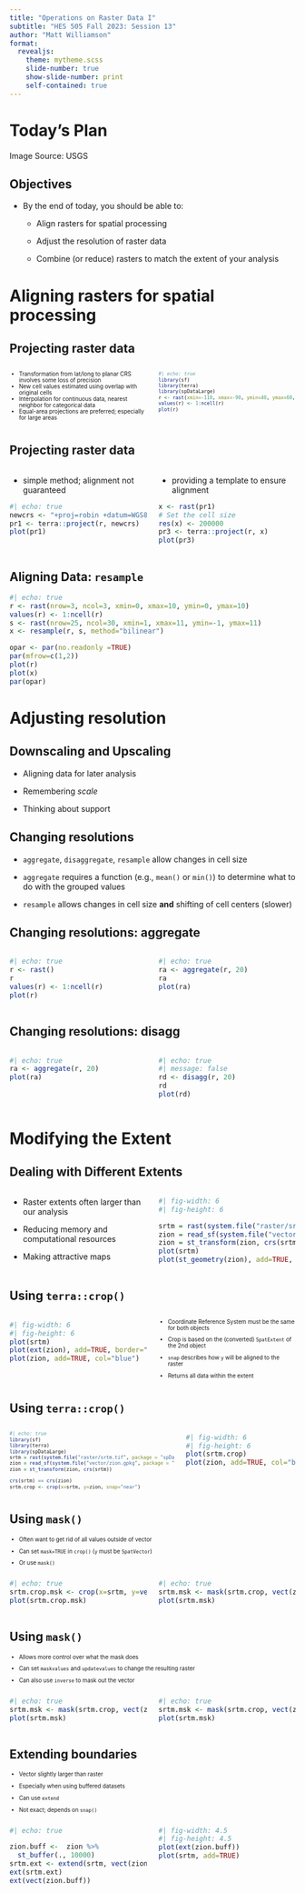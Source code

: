 ```yaml
---
title: "Operations on Raster Data I"
subtitle: "HES 505 Fall 2023: Session 13"
author: "Matt Williamson"
format: 
  revealjs:
    theme: mytheme.scss
    slide-number: true
    show-slide-number: print
    self-contained: true  
---
```


# Today's Plan {background="#43464B" background-image="img/slide_10/NEDUS.gif" background-opacity="0.7"}

::: footer
Image Source: USGS
:::

## Objectives

- By the end of today, you should be able to:

  - Align rasters for spatial processing

  - Adjust the resolution of raster data

  - Combine (or reduce) rasters to match the extent of your analysis

# Aligning rasters for spatial processing {background="#9F281A"}
## Projecting raster data

::: columns
:::{.column width="50%"}
::: {style="font-size: 0.7em"}
* Transformation from lat/long to planar CRS involves some loss of precision
* New cell values estimated using overlap with original cells
* Interpolation for continuous data, nearest neighbor for categorical data
* Equal-area projections are preferred; especially for large areas

:::
:::
::: {.column width="50%"}
::: {style="font-size: 0.7em"}

```r
#| echo: true
library(sf)
library(terra)
library(spDataLarge)
r <- rast(xmin=-110, xmax=-90, ymin=40, ymax=60, ncols=40, nrows=40)
values(r) <- 1:ncell(r)
plot(r)
```

:::
:::
:::

## Projecting raster data

::: columns
:::{.column width="50%"}
* simple method; alignment not guaranteed

```r
#| echo: true
newcrs <- "+proj=robin +datum=WGS84"
pr1 <- terra::project(r, newcrs)
plot(pr1)
```
:::
:::{.column width="50%"}
* providing a template to ensure alignment
```r
x <- rast(pr1)
# Set the cell size
res(x) <- 200000
pr3 <- terra::project(r, x)
plot(pr3)
```
:::
:::

## Aligning Data: `resample`

```r
#| echo: true
r <- rast(nrow=3, ncol=3, xmin=0, xmax=10, ymin=0, ymax=10)
values(r) <- 1:ncell(r)
s <- rast(nrow=25, ncol=30, xmin=1, xmax=11, ymin=-1, ymax=11)
x <- resample(r, s, method="bilinear")
```

```r
opar <- par(no.readonly =TRUE)
par(mfrow=c(1,2))
plot(r)
plot(x)
par(opar)
```

# Adjusting resolution {background="#9F281A"}

## Downscaling and Upscaling

- Aligning data for later analysis

- Remembering _scale_

- Thinking about support

## Changing resolutions
* `aggregate`, `disaggregate`, `resample` allow changes in cell size
* `aggregate` requires a function (e.g., `mean()` or `min()`) to determine what to do with the grouped values

* `resample` allows changes in cell size __and__ shifting of cell centers (slower)

## Changing resolutions: aggregate

::: columns
:::{.column width="50%"}
```r
#| echo: true
r <- rast()
r
values(r) <- 1:ncell(r)
plot(r)
```
:::
:::{.column width="50%"}
```r
#| echo: true
ra <- aggregate(r, 20)
ra
plot(ra)
```
:::
:::

## Changing resolutions: disagg

::: columns
:::{.column width="50%"}
```r
#| echo: true
ra <- aggregate(r, 20)
plot(ra)
```
:::
:::{.column width="50%"}
```r
#| echo: true
#| message: false
rd <- disagg(r, 20)
rd
plot(rd)
```
:::
:::


# Modifying the Extent {background="#9F281A"}

## Dealing with Different Extents

::: columns
::: {.column width="50%"}
- Raster extents often larger than our analysis

- Reducing memory and computational resources

- Making attractive maps
:::
::: {.column width="50%"}
```r
#| fig-width: 6
#| fig-height: 6

srtm = rast(system.file("raster/srtm.tif", package = "spDataLarge"))
zion = read_sf(system.file("vector/zion.gpkg", package = "spDataLarge"))
zion = st_transform(zion, crs(srtm))
plot(srtm)
plot(st_geometry(zion), add=TRUE, col="blue")
```
:::
:::

## Using `terra::crop()`


::: columns
::: {.column width="50%"}
```r
#| fig-width: 6
#| fig-height: 6
plot(srtm)
plot(ext(zion), add=TRUE, border="red")
plot(zion, add=TRUE, col="blue")

```
:::
::: {.column width="50%"}
::: {style="font-size: 0.7em"}
- Coordinate Reference System must be the same for both objects

- Crop is based on the (converted) `SpatExtent` of the 2nd object

- `snap` describes how `y` will be aligned to the raster

- Returns all data within the extent
:::
:::
:::

## Using `terra::crop()`

::: columns
::: {.column width="60%"}
::: {style="font-size: 0.7em"}
```r
#| echo: true
library(sf)
library(terra)
library(spDataLarge)
srtm = rast(system.file("raster/srtm.tif", package = "spDataLarge"))
zion = read_sf(system.file("vector/zion.gpkg", package = "spDataLarge"))
zion = st_transform(zion, crs(srtm))

crs(srtm) == crs(zion)
srtm.crop <- crop(x=srtm, y=zion, snap="near")
```
:::
:::
::: {.column width="40%"}
```r
#| fig-width: 6
#| fig-height: 6
plot(srtm.crop)
plot(zion, add=TRUE, col="blue")
```
:::
:::

## Using `mask()`
::: {style="font-size: 0.7em"}

* Often want to get rid of all values outside of vector

* Can set `mask=TRUE` in `crop()` (`y` must be `SpatVector`)

* Or use `mask()`

:::

::: columns
::: {.column width="50%"}
```r
#| echo: true
srtm.crop.msk <- crop(x=srtm, y=vect(zion), snap="near", mask=TRUE)
plot(srtm.crop.msk)
```
:::
::: {.column width="50%"}
```r
#| echo: true
srtm.msk <- mask(srtm.crop, vect(zion))
plot(srtm.msk)
```
:::
:::

## Using `mask()`
::: {style="font-size: 0.7em"}

* Allows more control over what the mask does

* Can set `maskvalues` and `updatevalues` to change the resulting raster

* Can also use `inverse` to mask out the vector

:::

::: columns
::: {.column width="50%"}
```r
#| echo: true
srtm.msk <- mask(srtm.crop, vect(zion), updatevalue=-1000)
plot(srtm.msk)
```
:::
::: {.column width="50%"}
```r
#| echo: true
srtm.msk <- mask(srtm.crop, vect(zion), inverse=TRUE, updatevalue=0)
plot(srtm.msk)
```
:::
:::

## Extending boundaries
::: {style="font-size: 0.7em"}
* Vector slightly larger than raster

* Especially when using buffered datasets

* Can use `extend`

* Not exact; depends on `snap()`

:::

::: columns
::: {.column width="50%"}
```r
#| echo: true

zion.buff <-  zion %>% 
  st_buffer(., 10000)
srtm.ext <- extend(srtm, vect(zion.buff))
ext(srtm.ext)
ext(vect(zion.buff))
```
:::
::: {.column width="50%"}
```r
#| fig-width: 4.5
#| fig-height: 4.5
plot(ext(zion.buff))
plot(srtm, add=TRUE)
```
:::
:::


